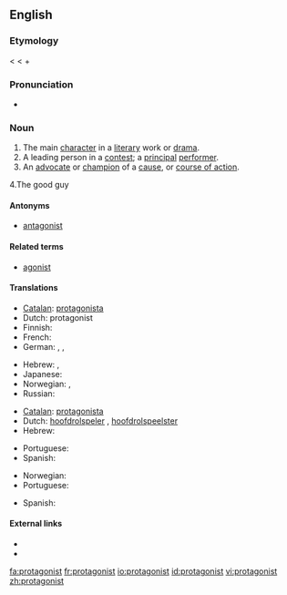 ==English==
{{wikipedia}}

===Etymology===
< {{etyl|grc}} {{term|πρωταγωνιστές|sc=polytonic|tr=protagonistes||a chief actor}} < {{term|πρῶτος|sc=polytonic|tr=protos||first}} + {{term|ἀγωνιστής||a combatant, pleader, actor|tr=agōnistēs|lang=grc|sc=polytonic}}

===Pronunciation===
* {{audio|en-us-protagonist.ogg|Audio (US)}}

===Noun===
{{en-noun}}

# The main [[character]] in a [[literary]] work or [[drama]].
# A leading person in a [[contest]]; a [[principal]] [[performer]].
# An [[advocate]] or [[champion]] of a [[cause]], or [[course of action]].
4.The good guy

====Antonyms====
* [[antagonist]]

====Related terms====
* [[agonist]]

====Translations====
{{trans-top|main character}}
* [[Catalan]]: [[protagonista]] {{m|f}}
* Dutch: protagonist {{m|f}}
* Finnish: {{t|fi|päähenkilö}}
* French: {{t+|fr|protagoniste}}
* German: {{t+|de|Protagonist|m}}, {{t|de|Protagonistin|f}}, {{t|de|Hauptfigur|f}}
{{trans-mid}}
* Hebrew: {{he-translation|דמות ראשית|damút rashít}} {{f}}, {{he-translation|גיבור|gibor}} {{m}}
* Japanese: {{t-|ja|主人公|tr=しゅじんこう, shujinkou|sc=Jpan}}
* Norwegian: {{t|no|hovedperson|m}}, {{t-|no|protagonist|m}}
* Russian: {{t+|ru|герой|m|tr=gerój|sc=Cyrl}}
{{trans-bottom}}

{{trans-top|leading person in a contest}}
* [[Catalan]]: [[protagonista]] {{m|f}}
* Dutch: [[hoofdrolspeler]] {{m}}, [[hoofdrolspeelster]] {{f}}
* Hebrew: {{he-translation|מוביל|movil}} {{m}}
{{trans-mid}}
* Portuguese: {{t-|pt|protagonista|m|f}}
* Spanish: {{t+|es|protagonista|m|f}}
{{trans-bottom}}

{{trans-top|advocate}}
* Norwegian: {{t-|no|protagonist|m}}
* Portuguese: {{t-|pt|protagonista|m|f}}
{{trans-mid}}
* Spanish: {{t+|es|protagonista|m|f}}
{{trans-bottom}}

====External links====
* {{R:Webster 1913}}
* {{R:Century 1911}}

[[fa:protagonist]]
[[fr:protagonist]]
[[io:protagonist]]
[[id:protagonist]]
[[vi:protagonist]]
[[zh:protagonist]]